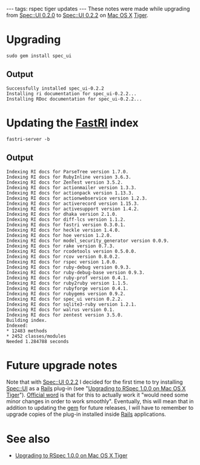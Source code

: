 ---
tags: rspec tiger updates
---
These notes were made while upgrading from [[Spec::UI 0.2.0]] to [[Spec::UI 0.2.2]] on [[Mac OS X]] [[Tiger]].

= Upgrading =

<pre>sudo gem install spec_ui</pre>

== Output ==

<pre>Successfully installed spec_ui-0.2.2
Installing ri documentation for spec_ui-0.2.2...
Installing RDoc documentation for spec_ui-0.2.2...</pre>

= Updating the [[FastRI]] index =

<pre>fastri-server -b</pre>

== Output ==

<pre>Indexing RI docs for ParseTree version 1.7.0.
Indexing RI docs for RubyInline version 3.6.3.
Indexing RI docs for ZenTest version 3.5.2.
Indexing RI docs for actionmailer version 1.3.3.
Indexing RI docs for actionpack version 1.13.3.
Indexing RI docs for actionwebservice version 1.2.3.
Indexing RI docs for activerecord version 1.15.3.
Indexing RI docs for activesupport version 1.4.2.
Indexing RI docs for dhaka version 2.1.0.
Indexing RI docs for diff-lcs version 1.1.2.
Indexing RI docs for fastri version 0.3.0.1.
Indexing RI docs for heckle version 1.4.0.
Indexing RI docs for hoe version 1.2.0.
Indexing RI docs for model_security_generator version 0.0.9.
Indexing RI docs for rake version 0.7.3.
Indexing RI docs for rcodetools version 0.5.0.0.
Indexing RI docs for rcov version 0.8.0.2.
Indexing RI docs for rspec version 1.0.0.
Indexing RI docs for ruby-debug version 0.9.3.
Indexing RI docs for ruby-debug-base version 0.9.3.
Indexing RI docs for ruby-prof version 0.4.1.
Indexing RI docs for ruby2ruby version 1.1.5.
Indexing RI docs for rubyforge version 0.4.1.
Indexing RI docs for rubygems version 0.9.2.
Indexing RI docs for spec_ui version 0.2.2.
Indexing RI docs for sqlite3-ruby version 1.2.1.
Indexing RI docs for walrus version 0.1.
Indexing RI docs for zentest version 3.5.0.
Building index.
Indexed:
* 12483 methods
* 2452 classes/modules
Needed 1.284788 seconds</pre>

= Future upgrade notes =

Note that with [[Spec::UI 0.2.2]] I decided for the first time to try installing [[Spec::UI]] as a [[Rails]] plug-in (see "[[Upgrading to RSpec 1.0.0 on Mac OS X Tiger]]"). [http://rubyforge.org/pipermail/rspec-users/2007-May/001619.html Official word] is that for this to actually work it "would need some minor changes in order to work smoothly". Eventually, this will mean that in addition to updating the [[gem]] for future releases, I will have to remember to upgrade copies of the plug-in installed inside [[Rails]] applications.

= See also =

* [[Upgrading to RSpec 1.0.0 on Mac OS X Tiger]]
